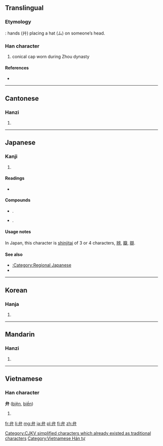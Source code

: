 {{also|辨|瓣|辯}}<!--(all of them only in Japanese Shinjitai)-->
==Translingual==

===Etymology===
{{Han compound|ls=i|ム|廾}}: hands (廾) placing a hat (ム) on someone’s head.

===Han character===
{{Han char|rn=55|rad=廾|as=02|sn=5|four=2344<sub>0</sub>|canj=戈廿 (IT), X戈廿 (XIT)}}

# conical cap worn during Zhou dynasty

====References====
* {{Han ref|kx=0353.110|dkj=09588|dj=0668.110|hdz=10514.070|uh=5F01|ud=24321|bh=A5AF|bd=42415}}

----

==Cantonese==

===Hanzi===
{{yue-hanzi|jyut=|y=bin6}}

# {{defn|lang=yue|sort=廾02}}

----

==Japanese==
{{ja-see-also|-弁}}
===Kanji===
{{ja-kanji|grade=5|rs=廾02}}

# {{defn|lang=ja|sort=廾02}}

====Readings====
* {{ja-readings|on=[[べん]] (ben), [[へん]] (hen)|kun=[[かんむり]] (kammuri), [[わける]] (wakeru), [[わきまえる]] (wakimaeru)}}

====Compounds====
* {{term|関西弁||Kansai dialect|tr=kansaiben|lang=ja|sc=Jpan}}.
* {{term|花弁||Petal|tr=kaben|lang=ja|sc=Jpan}}.
<!-- WTF? Why do 花びら and　花弁 mean the same, look so similar and yet are spoken completely different?　-->

====Usage notes====
In Japan, this character is [[shinjitai]] of 3 or 4 characters, [[辨]], [[瓣]], [[辯]].

====See also====
* [[:Category:Regional Japanese]]
* {{term|方言||dialect|tr=ほうげん, hōgen|sc=Jpan|lang=ja}}

----

==Korean==

===Hanja===
{{ko-hanja|hangeul=[[변]], [[반]]|eumhun=|rv=byeon, ban|mr=pyŏn, pan|y=pyen, pan}}

# {{defn|lang=ko|sort=廾02}}

[[Category:CJKV simplified characters which already existed as traditional characters]]

----

==Mandarin==

===Hanzi===
{{cmn-hanzi|pin=[[biàn]] ([[bian4]])|wg=pien<sup>4</sup>}}

# {{defn|lang=cmn|sort=廾02}}

----

==Vietnamese==

===Han character===
'''弁''' ([[biện]], [[biền]])

# {{defn|lang=vi}}

[[Category:Vietnamese Hán tự]]

[[fr:弁]]
[[li:弁]]
[[mg:弁]]
[[ja:弁]]
[[pl:弁]]
[[fi:弁]]
[[zh:弁]]